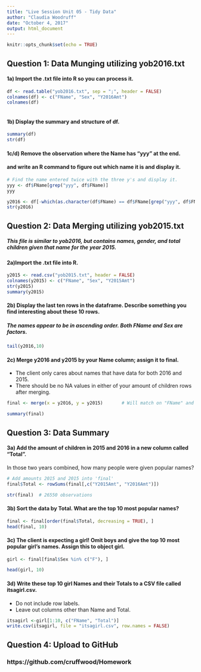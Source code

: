 ```yaml
---
title: "Live Session Unit 05 - Tidy Data"
author: "Claudia Woodruff"
date: "October 4, 2017"
output: html_document
---
```



```r
knitr::opts_chunk$set(echo = TRUE)
```


## Question 1: Data Munging utilizing **yob2016.txt**

#### 1a) Import the .txt file into R so you can process it.

```r

df <- read.table("yob2016.txt", sep = ";", header = FALSE)
colnames(df) <- c("FName", "Sex", "Y2016Amt")
colnames(df)
         
```

#### 1b) Display the summary and structure of df.

```r

summary(df)
str(df)

```

#### 1c/d) Remove the observation where the Name has "yyy" at the end.
####       and write an R command to figure out which name it is and display it.

```r
# Find the name entered twice with the three y's and display it.
yyy <- df$FName[grep("yyy", df$FName)]
yyy

y2016 <- df[-which(as.character(df$FName) == df$FName[grep("yyy", df$FName)]),]
str(y2016)

```


## Question 2: Data Merging utilizing yob2015.txt
##### This file is similar to yob2016, but contains names, gender, and total children given that name for the year **2015**.

#### 2a)Import the .txt file into R. 


```r

y2015 <- read.csv("yob2015.txt", header = FALSE)
colnames(y2015) <- c("FName", "Sex", "Y2015Amt")
str(y2015)
summary(y2015)

```

#### 2b) Display the last ten rows in the dataframe. Describe something you find interesting about these 10 rows.

#####     The names appear to be in ascending order. Both FName and Sex are factors.

```r

tail(y2016,10)

```

#### 2c) Merge y2016 and y2015 by your Name column; assign it to final. 
* The client only cares about names that have data for both 2016 and 2015.
* There should be no NA values in either of your amount of children rows after merging.

```r
                       
final <- merge(x = y2016, y = y2015)       # Will match on "FName" and "Sex"

summary(final)

```

## Question 3: Data Summary

#### 3a) Add the amount of children in 2015 and 2016 in a new column called "Total".
In those two years combined, how many people were given popular names? 

```r
# Add amounts 2015 and 2015 into 'final'
final$Total <- rowSums(final[,c("Y2015Amt", "Y2016Amt")])

str(final)  # 26550 observations

```

#### 3b) Sort the data by Total. What are the top 10 most popular names?

```r

final <- final[order(final$Total, decreasing = TRUE), ]
head(final, 10)

```

####  3c) The client is expecting a girl! Omit boys and give the top 10 most popular girl's names. Assign this to object **girl**.

```r

girl <- final[final$Sex %in% c("F"), ] 

head(girl, 10)

```

####  3d) Write these top 10 girl Names and their Totals to a CSV file called **itsagirl.csv**. 
* Do not include row labels. 
* Leave out columns other than Name and Total.

```r

itsagirl <-girl[1:10, c("FName", "Total")]
write.csv(itsagirl, file = "itsagirl.csv", row.names = FALSE)

```

## Question 4: Upload to GitHub
### https://github.com/cruffwood/Homework

